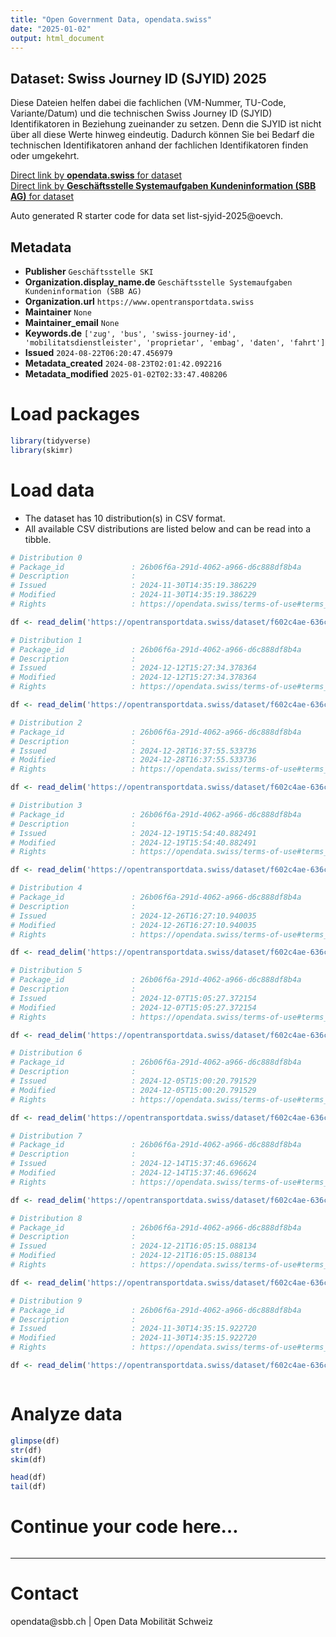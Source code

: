 ```yaml
---
title: "Open Government Data, opendata.swiss"
date: "2025-01-02"
output: html_document
---
```


## Dataset: Swiss Journey ID (SJYID) 2025

Diese Dateien helfen dabei die fachlichen (VM-Nummer, TU-Code, Variante/Datum) und die technischen Swiss Journey ID (SJYID) Identifikatoren in Beziehung zueinander zu setzen. Denn die SJYID ist nicht über all diese Werte hinweg eindeutig. Dadurch können Sie bei Bedarf die technischen Identifikatoren anhand der fachlichen Identifikatoren finden oder umgekehrt.

[Direct link by **opendata.swiss** for dataset](https://opendata.swiss/de/dataset/swiss-journey-id-sjyid-2025)<br>
[Direct link by **Geschäftsstelle Systemaufgaben Kundeninformation (SBB AG)** for dataset](https://opentransportdata.swiss/dataset/list-sjyid-2025)

Auto generated R starter code for data set list-sjyid-2025@oevch.

## Metadata

- **Publisher** `Geschäftsstelle SKI`
- **Organization.display_name.de** `Geschäftsstelle Systemaufgaben Kundeninformation (SBB AG)`
- **Organization.url** `https://www.opentransportdata.swiss`
- **Maintainer** `None`
- **Maintainer_email** `None`
- **Keywords.de** `['zug', 'bus', 'swiss-journey-id', 'mobilitatsdienstleister', 'proprietar', 'embag', 'daten', 'fahrt']`
- **Issued** `2024-08-22T06:20:47.456979`
- **Metadata_created** `2024-08-23T02:01:42.092216`
- **Metadata_modified** `2025-01-02T02:33:47.408206`


# Load packages

```r

library(tidyverse)
library(skimr)

```

# Load data

-   The dataset has 10 distribution(s) in CSV format.
-   All available CSV distributions are listed below and can be read into a tibble.

```r

# Distribution 0
# Package_id               : 26b06f6a-291d-4062-a966-d6c888df8b4a
# Description              : 
# Issued                   : 2024-11-30T14:35:19.386229
# Modified                 : 2024-11-30T14:35:19.386229
# Rights                   : https://opendata.swiss/terms-of-use#terms_by

df <- read_delim('https://opentransportdata.swiss/dataset/f602c4ae-636c-4bd7-aa8e-0c31ba9aeea8/resource/1ee30c6f-f1fe-49ab-8a9e-c573f49df0c7/download/listing-sjyid-fp-2025-202411292201.csv')

# Distribution 1
# Package_id               : 26b06f6a-291d-4062-a966-d6c888df8b4a
# Description              : 
# Issued                   : 2024-12-12T15:27:34.378364
# Modified                 : 2024-12-12T15:27:34.378364
# Rights                   : https://opendata.swiss/terms-of-use#terms_by

df <- read_delim('https://opentransportdata.swiss/dataset/f602c4ae-636c-4bd7-aa8e-0c31ba9aeea8/resource/85b8c0c4-4ad4-48c6-8600-9e5d9b668851/download/listing-sjyid-fp-2025-202412112200.csv')

# Distribution 2
# Package_id               : 26b06f6a-291d-4062-a966-d6c888df8b4a
# Description              : 
# Issued                   : 2024-12-28T16:37:55.533736
# Modified                 : 2024-12-28T16:37:55.533736
# Rights                   : https://opendata.swiss/terms-of-use#terms_by

df <- read_delim('https://opentransportdata.swiss/dataset/f602c4ae-636c-4bd7-aa8e-0c31ba9aeea8/resource/e46fc02c-90b4-4860-b93c-94dcc124d1a2/download/listing-sjyid-fp-2025-202412272200.csv')

# Distribution 3
# Package_id               : 26b06f6a-291d-4062-a966-d6c888df8b4a
# Description              : 
# Issued                   : 2024-12-19T15:54:40.882491
# Modified                 : 2024-12-19T15:54:40.882491
# Rights                   : https://opendata.swiss/terms-of-use#terms_by

df <- read_delim('https://opentransportdata.swiss/dataset/f602c4ae-636c-4bd7-aa8e-0c31ba9aeea8/resource/a536b02e-d52d-4f28-889e-05863fdea60e/download/listing-sjyid-fp-2025-202412182200.csv')

# Distribution 4
# Package_id               : 26b06f6a-291d-4062-a966-d6c888df8b4a
# Description              : 
# Issued                   : 2024-12-26T16:27:10.940035
# Modified                 : 2024-12-26T16:27:10.940035
# Rights                   : https://opendata.swiss/terms-of-use#terms_by

df <- read_delim('https://opentransportdata.swiss/dataset/f602c4ae-636c-4bd7-aa8e-0c31ba9aeea8/resource/855e4c8d-ec81-4d36-bffb-d09e7ebd7c29/download/listing-sjyid-fp-2025-202412252200.csv')

# Distribution 5
# Package_id               : 26b06f6a-291d-4062-a966-d6c888df8b4a
# Description              : 
# Issued                   : 2024-12-07T15:05:27.372154
# Modified                 : 2024-12-07T15:05:27.372154
# Rights                   : https://opendata.swiss/terms-of-use#terms_by

df <- read_delim('https://opentransportdata.swiss/dataset/f602c4ae-636c-4bd7-aa8e-0c31ba9aeea8/resource/395e744e-dc17-43c9-9535-8175a98ee2ab/download/listing-sjyid-fp-2025-202412062200.csv')

# Distribution 6
# Package_id               : 26b06f6a-291d-4062-a966-d6c888df8b4a
# Description              : 
# Issued                   : 2024-12-05T15:00:20.791529
# Modified                 : 2024-12-05T15:00:20.791529
# Rights                   : https://opendata.swiss/terms-of-use#terms_by

df <- read_delim('https://opentransportdata.swiss/dataset/f602c4ae-636c-4bd7-aa8e-0c31ba9aeea8/resource/09e4f509-ad37-4891-bf1c-c36cc8fdb8ba/download/listing-sjyid-fp-2025-202412042200.csv')

# Distribution 7
# Package_id               : 26b06f6a-291d-4062-a966-d6c888df8b4a
# Description              : 
# Issued                   : 2024-12-14T15:37:46.696624
# Modified                 : 2024-12-14T15:37:46.696624
# Rights                   : https://opendata.swiss/terms-of-use#terms_by

df <- read_delim('https://opentransportdata.swiss/dataset/f602c4ae-636c-4bd7-aa8e-0c31ba9aeea8/resource/6e66af2c-a2e5-4ac7-9e84-8e7fb32ebc53/download/listing-sjyid-fp-2025-202412132200.csv')

# Distribution 8
# Package_id               : 26b06f6a-291d-4062-a966-d6c888df8b4a
# Description              : 
# Issued                   : 2024-12-21T16:05:15.088134
# Modified                 : 2024-12-21T16:05:15.088134
# Rights                   : https://opendata.swiss/terms-of-use#terms_by

df <- read_delim('https://opentransportdata.swiss/dataset/f602c4ae-636c-4bd7-aa8e-0c31ba9aeea8/resource/4d6f7069-2ecb-4d02-9ddb-9848258daa77/download/listing-sjyid-fp-2025-202412202200.csv')

# Distribution 9
# Package_id               : 26b06f6a-291d-4062-a966-d6c888df8b4a
# Description              : 
# Issued                   : 2024-11-30T14:35:15.922720
# Modified                 : 2024-11-30T14:35:15.922720
# Rights                   : https://opendata.swiss/terms-of-use#terms_by

df <- read_delim('https://opentransportdata.swiss/dataset/f602c4ae-636c-4bd7-aa8e-0c31ba9aeea8/resource/10981146-127c-41ac-920f-862b46d06149/download/listing-sjyid-fp-2025-202411272200.csv')



```

# Analyze data

```r

glimpse(df)
str(df)
skim(df)

head(df)
tail(df)

```

# Continue your code here...

```r

```

------------------------------------------------------------------------

# Contact

opendata@sbb.ch | Open Data Mobilität Schweiz
